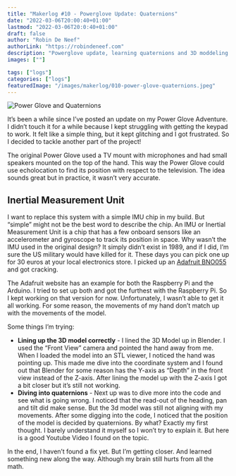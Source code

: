 ```yaml
---
title: "Makerlog #10 - Powerglove Update: Quaternions"
date: "2022-03-06T20:00:40+01:00"
lastmod: "2022-03-06T20:0:40+01:00"
draft: false
author: "Robin De Neef"
authorLink: "https://robindeneef.com"
description: "Powerglove update, learning quaternions and 3D moddeling."
images: [""]

tags: ["logs"]
categories: ["logs"]
featuredImage: "/images/makerlog/010-power-glove-quaternions.jpeg"
---
```


![Power Glove and Quaternions](/images/makerlog/010-power-glove-quaternions.jpeg)

It’s been a while since I’ve posted an update on my Power Glove Adventure. I didn’t touch it for a while because I kept struggling with getting the keypad to work. It felt like a simple thing, but it kept glitching and I got frustrated. So I decided to tackle another part of the project! 

The original Power Glove used a TV mount with microphones and had small speakers mounted on the top of the hand. This way the Power Glove could use echolocation to find its position with respect to the television. The idea sounds great but in practice, it wasn’t very accurate. 

## Inertial Measurement Unit

I want to replace this system with a simple IMU chip in my build. But “simple” might not be the best word to describe the chip. An IMU or Inertial Measurement Unit is a chip that has a few onboard sensors like an accelerometer and gyroscope to track its position in space. Why wasn’t the IMU used in the original design? It simply didn’t exist in 1989, and if I did, I’m sure the US military would have killed for it. These days you can pick one up for 30 euros at your local electronics store. I picked up an [Adafruit BNO055](https://learn.adafruit.com/adafruit-bno055-absolute-orientation-sensor?ref=robindeneef.com) and got cracking.

The Adafruit website has an example for both the Raspberry Pi and the Arduino. I tried to set up both and got the furthest with the Raspberry Pi. So I kept working on that version for now. Unfortunately, I wasn’t able to get it all working. For some reason, the movements of my hand don’t match up with the movements of the model. 

Some things I’m trying:

- **Lining up the 3D model correctly** - I lined the 3D Model up in Blender. I used the “Front View” camera and pointed the hand away from me. When I loaded the model into an STL viewer, I noticed the hand was pointing up. This made me dive into the coordinate system and I found out that Blender for some reason has the Y-axis as “Depth” in the front view instead of the Z-axis. After lining the model up with the Z-axis I got a bit closer but it’s still not working.
- **Diving into quaternions** - Next up was to dive more into the code and see what is going wrong. I noticed that the read-out of the heading, pan and tilt did make sense. But the 3d model was still not aligning with my movements. After some digging into the code, I noticed that the position of the model is decided by quaternions. By what? Exactly my first thought. I barely understand it myself so I won’t try to explain it. But here is a good Youtube Video I found on the topic.

In the end, I haven’t found a fix yet. But I’m getting closer. And learned something new along the way. Although my brain still hurts from all the math.